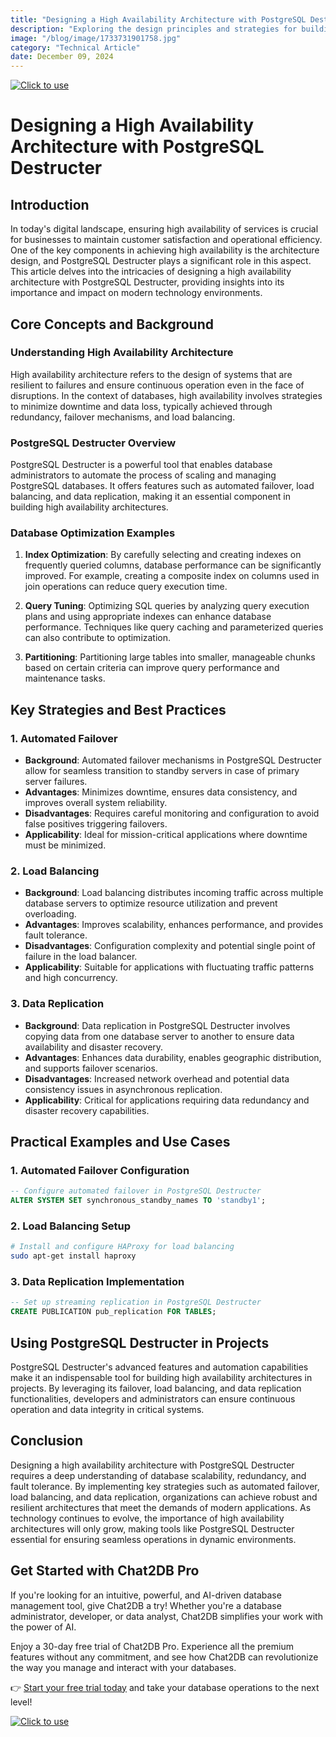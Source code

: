 ```yaml
---
title: "Designing a High Availability Architecture with PostgreSQL Destructer"
description: "Exploring the design principles and strategies for building a high availability architecture using PostgreSQL Destructer."
image: "/blog/image/1733731901758.jpg"
category: "Technical Article"
date: December 09, 2024
---
```

[![Click to use](/image/blog/bg/chat2db1.png)](https://app.chat2db.ai/)
# Designing a High Availability Architecture with PostgreSQL Destructer


<Authors date="December 09, 2024">
  <Author name="Rowan Hill" link="https://chat2db.ai" />
</Authors>

## Introduction

In today's digital landscape, ensuring high availability of services is crucial for businesses to maintain customer satisfaction and operational efficiency. One of the key components in achieving high availability is the architecture design, and PostgreSQL Destructer plays a significant role in this aspect. This article delves into the intricacies of designing a high availability architecture with PostgreSQL Destructer, providing insights into its importance and impact on modern technology environments.

## Core Concepts and Background

### Understanding High Availability Architecture

High availability architecture refers to the design of systems that are resilient to failures and ensure continuous operation even in the face of disruptions. In the context of databases, high availability involves strategies to minimize downtime and data loss, typically achieved through redundancy, failover mechanisms, and load balancing.

### PostgreSQL Destructer Overview

PostgreSQL Destructer is a powerful tool that enables database administrators to automate the process of scaling and managing PostgreSQL databases. It offers features such as automated failover, load balancing, and data replication, making it an essential component in building high availability architectures.

### Database Optimization Examples

1. **Index Optimization**: By carefully selecting and creating indexes on frequently queried columns, database performance can be significantly improved. For example, creating a composite index on columns used in join operations can reduce query execution time.

2. **Query Tuning**: Optimizing SQL queries by analyzing query execution plans and using appropriate indexes can enhance database performance. Techniques like query caching and parameterized queries can also contribute to optimization.

3. **Partitioning**: Partitioning large tables into smaller, manageable chunks based on certain criteria can improve query performance and maintenance tasks.

## Key Strategies and Best Practices

### 1. Automated Failover

- **Background**: Automated failover mechanisms in PostgreSQL Destructer allow for seamless transition to standby servers in case of primary server failures.
- **Advantages**: Minimizes downtime, ensures data consistency, and improves overall system reliability.
- **Disadvantages**: Requires careful monitoring and configuration to avoid false positives triggering failovers.
- **Applicability**: Ideal for mission-critical applications where downtime must be minimized.

### 2. Load Balancing

- **Background**: Load balancing distributes incoming traffic across multiple database servers to optimize resource utilization and prevent overloading.
- **Advantages**: Improves scalability, enhances performance, and provides fault tolerance.
- **Disadvantages**: Configuration complexity and potential single point of failure in the load balancer.
- **Applicability**: Suitable for applications with fluctuating traffic patterns and high concurrency.

### 3. Data Replication

- **Background**: Data replication in PostgreSQL Destructer involves copying data from one database server to another to ensure data availability and disaster recovery.
- **Advantages**: Enhances data durability, enables geographic distribution, and supports failover scenarios.
- **Disadvantages**: Increased network overhead and potential data consistency issues in asynchronous replication.
- **Applicability**: Critical for applications requiring data redundancy and disaster recovery capabilities.

## Practical Examples and Use Cases

### 1. Automated Failover Configuration

```sql
-- Configure automated failover in PostgreSQL Destructer
ALTER SYSTEM SET synchronous_standby_names TO 'standby1';
```

### 2. Load Balancing Setup

```bash
# Install and configure HAProxy for load balancing
sudo apt-get install haproxy
```

### 3. Data Replication Implementation

```sql
-- Set up streaming replication in PostgreSQL Destructer
CREATE PUBLICATION pub_replication FOR TABLES;
```

## Using PostgreSQL Destructer in Projects

PostgreSQL Destructer's advanced features and automation capabilities make it an indispensable tool for building high availability architectures in projects. By leveraging its failover, load balancing, and data replication functionalities, developers and administrators can ensure continuous operation and data integrity in critical systems.

## Conclusion

Designing a high availability architecture with PostgreSQL Destructer requires a deep understanding of database scalability, redundancy, and fault tolerance. By implementing key strategies such as automated failover, load balancing, and data replication, organizations can achieve robust and resilient architectures that meet the demands of modern applications. As technology continues to evolve, the importance of high availability architectures will only grow, making tools like PostgreSQL Destructer essential for ensuring seamless operations in dynamic environments.

## Get Started with Chat2DB Pro

If you're looking for an intuitive, powerful, and AI-driven database management tool, give Chat2DB a try! Whether you're a database administrator, developer, or data analyst, Chat2DB simplifies your work with the power of AI.

Enjoy a 30-day free trial of Chat2DB Pro. Experience all the premium features without any commitment, and see how Chat2DB can revolutionize the way you manage and interact with your databases.

👉 [Start your free trial today](https://app.chat2db.ai/) and take your database operations to the next level!

[![Click to use](/image/blog/bg/chat2db.jpg)](https://app.chat2db.ai/)
